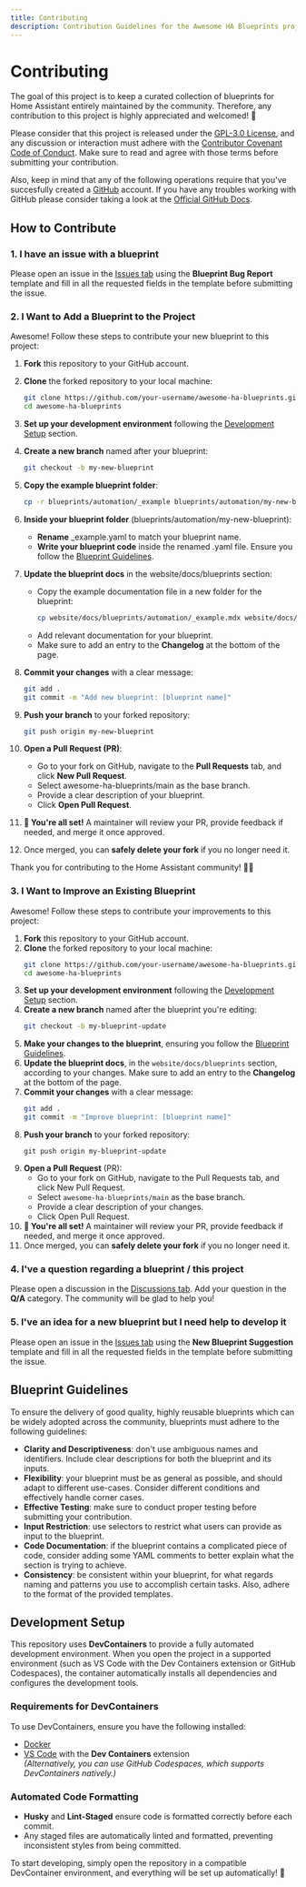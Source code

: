 ```yaml
---
title: Contributing
description: Contribution Guidelines for the Awesome HA Blueprints project.
---
```


# Contributing

The goal of this project is to keep a curated collection of blueprints for Home Assistant entirely maintained by the community. Therefore, any contribution to this project is highly appreciated and welcomed! :rocket:

Please consider that this project is released under the [GPL-3.0 License](https://github.com/yarafie/awesome-ha-blueprints/blob/main/LICENSE), and any discussion or interaction must adhere with the [Contributor Covenant Code of Conduct](https://github.com/yarafie/awesome-ha-blueprints/blob/main/CODE_OF_CONDUCT.md). Make sure to read and agree with those terms before submitting your contribution.

Also, keep in mind that any of the following operations require that you've succesfully created a [GitHub](https://github.com/) account. If you have any troubles working with GitHub please consider taking a look at the [Official GitHub Docs](https://docs.github.com/).

## How to Contribute

### 1. I have an issue with a blueprint

Please open an issue in the [Issues tab](https://github.com/yarafie/awesome-ha-blueprints/issues) using the **Blueprint Bug Report** template and fill in all the requested fields in the template before submitting the issue.

### 2. I Want to Add a Blueprint to the Project

Awesome! Follow these steps to contribute your new blueprint to this project:

1. **Fork** this repository to your GitHub account.
2. **Clone** the forked repository to your local machine:

   ```sh
   git clone https://github.com/your-username/awesome-ha-blueprints.git
   cd awesome-ha-blueprints
   ```

3. **Set up your development environment** following the [Development Setup](#development-setup) section.
4. **Create a new branch** named after your blueprint:

   ```sh
   git checkout -b my-new-blueprint
   ```

5. **Copy the example blueprint folder**:

   ```sh
   cp -r blueprints/automation/_example blueprints/automation/my-new-blueprint
   ```

6. **Inside your blueprint folder** (blueprints/automation/my-new-blueprint):

   - **Rename** \_example.yaml to match your blueprint name.
   - **Write your blueprint code** inside the renamed .yaml file. Ensure you follow the [Blueprint Guidelines](#blueprint-guidelines).

7. **Update the blueprint docs** in the website/docs/blueprints section:

   - Copy the example documentation file in a new folder for the blueprint:
     ```sh
     cp website/docs/blueprints/automation/_example.mdx website/docs/blueprints/automation/my-new-blueprint.mdx
     ```
   - Add relevant documentation for your blueprint.
   - Make sure to add an entry to the **Changelog** at the bottom of the page.

8. **Commit your changes** with a clear message:

   ```sh
   git add .
   git commit -m "Add new blueprint: [blueprint name]"
   ```

9. **Push your branch** to your forked repository:

   ```sh
   git push origin my-new-blueprint
   ```

10. **Open a Pull Request (PR)**:

    - Go to your fork on GitHub, navigate to the **Pull Requests** tab, and click **New Pull Request**.
    - Select awesome-ha-blueprints/main as the base branch.
    - Provide a clear description of your blueprint.
    - Click **Open Pull Request**.

11. **🎉 You're all set!** A maintainer will review your PR, provide feedback if needed, and merge it once approved.
12. Once merged, you can **safely delete your fork** if you no longer need it.

Thank you for contributing to the Home Assistant community! 🚀🔥

### 3. I Want to Improve an Existing Blueprint

Awesome! Follow these steps to contribute your improvements to this project:

1. **Fork** this repository to your GitHub account.
2. **Clone** the forked repository to your local machine:
   ```sh
   git clone https://github.com/your-username/awesome-ha-blueprints.git
   cd awesome-ha-blueprints
   ```
3. **Set up your development environment** following the [Development Setup](#development-setup) section.
4. **Create a new branch** named after the blueprint you're editing:
   ```sh
   git checkout -b my-blueprint-update
   ```
5. **Make your changes to the blueprint**, ensuring you follow the [Blueprint Guidelines](#blueprint-guidelines).
6. **Update the blueprint docs**, in the `website/docs/blueprints` section, according to your changes. Make sure to add an entry to the **Changelog** at the bottom of the page.
7. **Commit your changes** with a clear message:
   ```sh
   git add .
   git commit -m "Improve blueprint: [blueprint name]"
   ```
8. **Push your branch** to your forked repository:
   ```
   git push origin my-blueprint-update
   ```
9. **Open a Pull Request** (PR):
   - Go to your fork on GitHub, navigate to the Pull Requests tab, and click New Pull Request.
   - Select `awesome-ha-blueprints/main` as the base branch.
   - Provide a clear description of your changes.
   - Click Open Pull Request.
10. **🎉 You're all set!** A maintainer will review your PR, provide feedback if needed, and merge it once approved.
11. Once merged, you can **safely delete your fork** if you no longer need it.

### 4. I've a question regarding a blueprint / this project

Please open a discussion in the [Discussions tab](https://github.com/yarafie/awesome-ha-blueprints/discussions). Add your question in the **Q/A** category. The community will be glad to help you!

### 5. I've an idea for a new blueprint but I need help to develop it

Please open an issue in the [Issues tab](https://github.com/yarafie/awesome-ha-blueprints/discussions) using the **New Blueprint Suggestion** template and fill in all the requested fields in the template before submitting the issue.

## Blueprint Guidelines

To ensure the delivery of good quality, highly reusable blueprints which can be widely adopted across the community, blueprints must adhere to the following guidelines:

- **Clarity and Descriptiveness**: don't use ambiguous names and identifiers. Include clear descriptions for both the blueprint and its inputs.
- **Flexibility**: your blueprint must be as general as possible, and should adapt to different use-cases. Consider different conditions and effectively handle corner cases.
- **Effective Testing**: make sure to conduct proper testing before submitting your contribution.
- **Input Restriction**: use selectors to restrict what users can provide as input to the blueprint.
- **Code Documentation**: if the blueprint contains a complicated piece of code, consider adding some YAML comments to better explain what the section is trying to achieve.
- **Consistency**: be consistent within your blueprint, for what regards naming and patterns you use to accomplish certain tasks. Also, adhere to the format of the provided templates.

## Development Setup

This repository uses **DevContainers** to provide a fully automated development environment. When you open the project in a supported environment (such as VS Code with the Dev Containers extension or GitHub Codespaces), the container automatically installs all dependencies and configures the development tools.

### Requirements for DevContainers

To use DevContainers, ensure you have the following installed:

- [Docker](https://www.docker.com/)
- [VS Code](https://code.visualstudio.com/) with the **Dev Containers** extension  
  _(Alternatively, you can use GitHub Codespaces, which supports DevContainers natively.)_

### Automated Code Formatting

- **Husky** and **Lint-Staged** ensure code is formatted correctly before each commit.
- Any staged files are automatically linted and formatted, preventing inconsistent styles from being committed.

To start developing, simply open the repository in a compatible DevContainer environment, and everything will be set up automatically! 🚀
